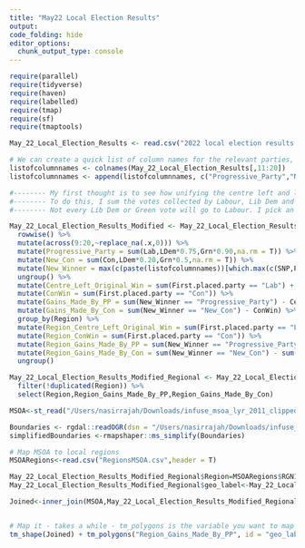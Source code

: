 ```yaml
---
title: "May22 Local Election Results"
output: 
code_folding: hide
editor_options: 
  chunk_output_type: console
---
```


```r
require(parallel)
require(tidyverse)
require(haven)
require(labelled)
require(tmap)
require(sf)
require(tmaptools)
```

```r

May_22_Local_Election_Results <- read.csv("2022 local election results (Britain Elects aggregate) - results.csv")

```

```r

# We can create a quick list of column names for the relevant parties, appending some additional variables 
listofcolumnnames <- colnames(May_22_Local_Election_Results[,11:20])
listofcolumnnames <- append(listofcolumnnames, c("Progressive_Party","New_Con"))

#-------- My first thought is to see how unifying the centre left and left parties would affect the results
#-------- To do this, I sum the votes collected by Labour, Lib Dem and Green
#-------- Not every Lib Dem or Green vote will go to Labour. I pick an arbritary 65% and 80%, respectively, and assume the rest go to the Conservatives

May_22_Local_Election_Results_Modified <- May_22_Local_Election_Results %>%
  rowwise() %>%
  mutate(across(9:20,~replace_na(.x,0))) %>%
  mutate(Progressive_Party = sum(Lab,LDem*0.75,Grn*0.90,na.rm = T)) %>%
  mutate(New_Con = sum(Con,LDem*0.20,Grn*0.5,na.rm = T)) %>%
  mutate(New_Winner = max(c(paste(listofcolumnnames))[which.max(c(SNP,PC,TUSC,Ref,Reg,UKIP,Ind,IndGrp,Res,Oth,Progressive_Party,New_Con))])) %>%
  ungroup() %>%
  mutate(Centre_Left_Original_Win = sum(First.placed.party == "Lab") + sum(First.placed.party == "LDem") + sum(First.placed.party == "Grn")) %>%
  mutate(ConWin = sum(First.placed.party == "Con")) %>%
  mutate(Gains_Made_By_PP = sum(New_Winner == "Progressive_Party") - Centre_Left_Original_Win) %>%
  mutate(Gains_Made_By_Con = sum(New_Winner == "New_Con") - ConWin) %>%
  group_by(Region) %>%
  mutate(Region_Centre_Left_Original_Win = sum(First.placed.party == "Lab") + sum(First.placed.party == "LDem") + sum(First.placed.party == "Grn")) %>%
  mutate(Region_ConWin = sum(First.placed.party == "Con")) %>%
  mutate(Region_Gains_Made_By_PP = sum(New_Winner == "Progressive_Party") - (sum(First.placed.party == "Lab") + sum(First.placed.party == "LDem") + sum(First.placed.party == "Grn"))) %>%
  mutate(Region_Gains_Made_By_Con = sum(New_Winner == "New_Con") - sum(First.placed.party == "Con")) %>%
  ungroup()

May_22_Local_Election_Results_Modified_Regional <- May_22_Local_Election_Results_Modified %>%
  filter(!duplicated(Region)) %>%
  select(Region,Region_Gains_Made_By_PP,Region_Gains_Made_By_Con)

```

```r

MSOA<-st_read("/Users/nasirrajah/Downloads/infuse_msoa_lyr_2011_clipped",stringsAsFactors=F)

Boundaries <- rgdal::readOGR(dsn = "/Users/nasirrajah/Downloads/infuse_msoa_lyr_2011_clipped")
simplifiedBoundaries <-rmapshaper::ms_simplify(Boundaries)

# Map MSOA to local regions
MSOARegions<-read.csv("RegionsMSOA.csv",header = T)

May_22_Local_Election_Results_Modified_Regional$Region=MSOARegions$RGN11NM[match(May_22_Local_Election_Results_Modified_Regional$Region,MSOARegions$RGN11NM)]
May_22_Local_Election_Results_Modified_Regional$geo_label<-May_22_Local_Election_Results_Modified_Regional$Region

Joined<-inner_join(MSOA,May_22_Local_Election_Results_Modified_Regional)


# Map it - takes a while - tm_polygons is the variable you want to map and id is your geographical information
tm_shape(Joined) + tm_polygons("Region_Gains_Made_By_PP", id = "geo_label", border.alpha = 0.2,title = "", legend.hist = T,palette = get_brewer_pal(palette = "RdYlBu", n= 6, plot = T))+ tm_layout(main.title ="",main.title.position = "center",panel.label.size = 0.8, panel.label.fontface = "bold",title.fontface = "bold", legend.outside = T, bg.color = "transparent")

```



